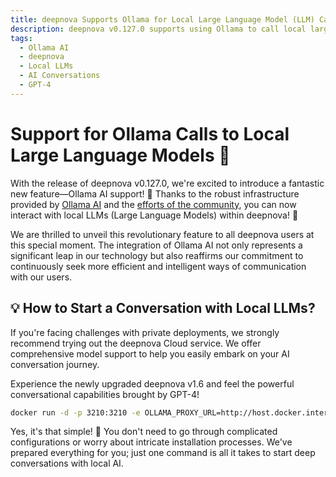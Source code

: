 ```yaml
---
title: deepnova Supports Ollama for Local Large Language Model (LLM) Calls
description: deepnova v0.127.0 supports using Ollama to call local large language models.
tags:
  - Ollama AI
  - deepnova
  - Local LLMs
  - AI Conversations
  - GPT-4
---
```


# Support for Ollama Calls to Local Large Language Models 🦙

With the release of deepnova v0.127.0, we're excited to introduce a fantastic new feature—Ollama AI support! 🤯 Thanks to the robust infrastructure provided by [Ollama AI](https://ollama.ai/) and the [efforts of the community](https://github.com/lobehub/lobe-chat/pull/1265), you can now interact with local LLMs (Large Language Models) within deepnova! 🤩

We are thrilled to unveil this revolutionary feature to all deepnova users at this special moment. The integration of Ollama AI not only represents a significant leap in our technology but also reaffirms our commitment to continuously seek more efficient and intelligent ways of communication with our users.

## 💡 How to Start a Conversation with Local LLMs?

If you're facing challenges with private deployments, we strongly recommend trying out the deepnova Cloud service. We offer comprehensive model support to help you easily embark on your AI conversation journey.

Experience the newly upgraded deepnova v1.6 and feel the powerful conversational capabilities brought by GPT-4!

```bash
docker run -d -p 3210:3210 -e OLLAMA_PROXY_URL=http://host.docker.internal:11434/v1 lobehub/lobe-chat
```

Yes, it's that simple! 🤩 You don't need to go through complicated configurations or worry about intricate installation processes. We've prepared everything for you; just one command is all it takes to start deep conversations with local AI.
